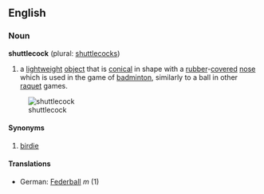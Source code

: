 ==English==
===Noun===
'''shuttlecock''' (plural: [[shuttlecocks]])
#a [[lightweight]] [[object]] that is [[conical]] in shape with a [[rubber]]-[[cover]]ed [[nose]] which is used in the game of [[badminton]], similarly to a ball in other [[raquet]] games.
[[Image:shuttlecock.gif|left|thumb|shuttlecock]]
====Synonyms====
#[[birdie]]
====Translations====
*German: [[Federball]] ''m'' (1)